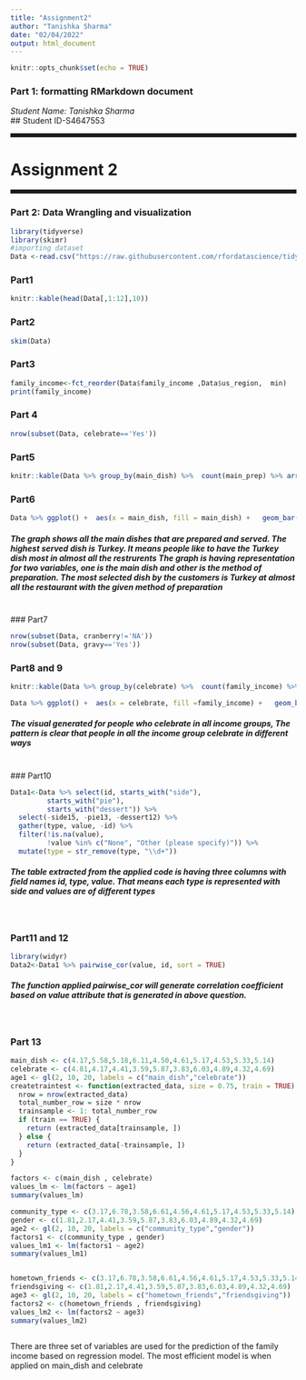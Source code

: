 ```yaml
---
title: "Assignment2"
author: "Tanishka Sharma"
date: "02/04/2022"
output: html_document
---
```


```r
knitr::opts_chunk$set(echo = TRUE)
```
### Part 1: formatting RMarkdown document


*Student Name: Tanishka Sharma*
<br>
## Student ID-S4647553 
<hr style="border:3px solid">
</hr>
# Assignment 2
<hr style="border:3px solid"> 


</hr>

### Part 2: Data Wrangling and visualization 

```r
library(tidyverse)
library(skimr)
#importing dataset 
Data <-read.csv("https://raw.githubusercontent.com/rfordatascience/tidytuesday/master/data/2018/2018-11-20/thanksgiving_meals.csv")
```
### Part1
```r
knitr::kable(head(Data[,1:12],10))
```
### Part2
```r
skim(Data)
```
### Part3
```r
family_income<-fct_reorder(Data$family_income ,Data$us_region,  min)
print(family_income)
```
### Part 4
```r
nrow(subset(Data, celebrate=='Yes'))
```
### Part5
```r
knitr::kable(Data %>% group_by(main_dish) %>%  count(main_prep) %>% arrange(desc(n)) %>% head(n=10))
```
### Part6
```r
Data %>% ggplot() +  aes(x = main_dish, fill = main_dish) +   geom_bar() + labs(x = "Main Dish", y = "Number", title = "Main dish served with respect to the method of preparation", subtitle = "Main Dish", caption = "Main dish served with respect to the method of preparation",  fill = "Legend")
```
<h5>The graph shows all the main dishes that are prepared and served. The highest served dish is Turkey. It means people like to have the Turkey dish most in almost all the restrurents
The graph is having representation for two variables, one is the main dish and other is the method of preparation. The most selected dish by the customers is Turkey at almost all the restaurant with the given method of preparation</h5>
<br>
### Part7
```r
nrow(subset(Data, cranberry!='NA'))
nrow(subset(Data, gravy=='Yes'))
```

### Part8 and 9
```r
knitr::kable(Data %>% group_by(celebrate) %>%  count(family_income) %>% arrange(desc(n)) %>% head(n=10))
```
```r
Data %>% ggplot() +  aes(x = celebrate, fill =family_income) +   geom_bar() + labs(x = "celebrate", y = "Count", title = "celebrate in all income ranges", subtitle = "Celebrate", caption = "celebrate in all income ranges",  fill = "Legend")
```
<h5>The visual generated for people who celebrate in all income groups, The pattern is clear that people in all the income group celebrate in different ways</h5>
<br>
### Part10
```r
Data1<-Data %>% select(id, starts_with("side"),
         starts_with("pie"),
         starts_with("dessert")) %>%
  select(-side15, -pie13, -dessert12) %>%
  gather(type, value, -id) %>%
  filter(!is.na(value),
         !value %in% c("None", "Other (please specify)")) %>%
  mutate(type = str_remove(type, "\\d+"))
```
<h5>The table extracted from the applied code is having three columns with field names id, type, value. That means each  type is represented with side and values are of different types</h5>
<br>

### Part11 and 12
```r
library(widyr)
Data2<-Data1 %>% pairwise_cor(value, id, sort = TRUE)
```
<h5>The function applied pairwise_cor will generate correlation coefficient based on value attribute that is generated in above question.</h5>
<br>
 
### Part 13
```r
main_dish <- c(4.17,5.58,5.18,6.11,4.50,4.61,5.17,4.53,5.33,5.14)
celebrate <- c(4.81,4.17,4.41,3.59,5.87,3.83,6.03,4.89,4.32,4.69)
age1 <- gl(2, 10, 20, labels = c("main_dish","celebrate"))
createtraintest <- function(extracted_data, size = 0.75, train = TRUE) {
  nrow = nrow(extracted_data)
  total_number_row = size * nrow
  trainsample <- 1: total_number_row
  if (train == TRUE) {
    return (extracted_data[trainsample, ])
  } else {
    return (extracted_data[-trainsample, ])
  }
}

factors <- c(main_dish , celebrate)
values_lm <- lm(factors ~ age1)
summary(values_lm)

community_type <- c(3.17,6.78,3.58,6.61,4.56,4.61,5.17,4.53,5.33,5.14)
gender <- c(1.81,2.17,4.41,3.59,5.87,3.83,6.03,4.89,4.32,4.69)
age2 <- gl(2, 10, 20, labels = c("community_type","gender"))
factors1 <- c(community_type , gender)
values_lm1 <- lm(factors1 ~ age2)
summary(values_lm1)


hometown_friends <- c(3.17,6.78,3.58,6.61,4.56,4.61,5.17,4.53,5.33,5.14)
friendsgiving <- c(1.81,2.17,4.41,3.59,5.87,3.83,6.03,4.89,4.32,4.69)
age3 <- gl(2, 10, 20, labels = c("hometown_friends","friendsgiving"))
factors2 <- c(hometown_friends , friendsgiving)
values_lm2 <- lm(factors2 ~ age3)
summary(values_lm2)



```
<p> There are three set of variables are used for the prediction of the family income based on regression model. The most efficient model is when applied on main_dish and celebrate </p>
<br>


